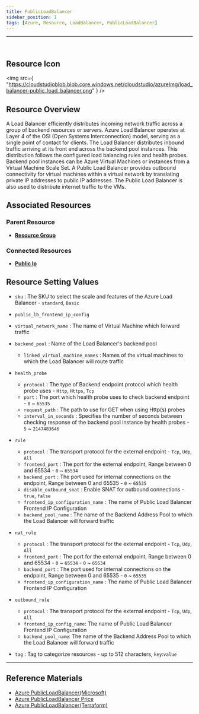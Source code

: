 ```yaml
---
title: PublicLoadBalancer
sidebar_position: 1
tags: [Azure, Resource, LoadBalancer, PublicLoadBalancer]
---
```


<hr />
<br />

## Resource Icon

<img
    src={
        "https://cloudstudioblob.blob.core.windows.net/cloudstudio/azureImg/load_balancer-public_load_balancer.png"
    }
/>

## Resource Overview

A Load Balancer efficiently distributes incoming network traffic across a group of backend resources or servers. 
Azure Load Balancer operates at Layer 4 of the OSI (Open Systems Interconnection) model, serving as a single point of contact for clients. 
The Load Balancer distributes inbound traffic arriving at its front end across the backend pool instances. 
This distribution follows the configured load balancing rules and health probes. 
Backend pool instances can be Azure Virtual Machines or instances from a Virtual Machine Scale Set. 
A Public Load Balancer provides outbound connectivity for virtual machines within a virtual network by translating private IP addresses to public IP addresses. 
The Public Load Balancer is also used to distribute internet traffic to the VMs.

## Associated Resources

### Parent Resource

-   [**Resource Group**](https://docs.cstudio.app/docs/resource/azure/Base/ResourceGroup)

### Connected Resources

-   [**Public Ip**](https://docs.cstudio.app/docs/resource/azure/Network/PublicIp)

## Resource Setting Values

-   `sku` : The SKU to select the scale and features of the Azure Load Balancer - `standard`, `Basic`

- `public_lb_frontend_ip_config`

-   `virtual_network_name` : The name of Virtual Machine which forward traffic

-   `backend_pool` : Name of the Load Balancer's backend pool

    -   `linked_virtual_machine_names` : Names of the virtual machines to which the Load Balancer will route traffic

-   `health_probe`

    -   `protocol` : The type of Backend endpoint protocol which health probe uses - `Http`, `Https`, `Tcp`
    -   `port` : The port which health probe uses to check backend endpoint - `0` ~ `65535`
    -   `request_path` : The path to use for GET when using Http(s) probes
    -   `interval_in_seconds` : Specifies the number of seconds between checking response of the backend pool instance by health probes - `5` ~ `2147483646`

-   `rule`

    -   `protocol` : The transport protocol for the external endpoint - `Tcp`, `Udp`, `All`
    -   `frontend_port` : The port for the external endpoint, Range between 0 and 65534 - `0` ~ `65534`
    -   `backend_port` : The port used for internal connections on the endpoint, Range between 0 and 65535 - `0` ~ `65535`
    -   `disable_outbound_snat` : Enable SNAT for outbound connections - `true`, `false`
    -   `frontend_ip_configuration_name` : The name of Public Load Balancer Frontend IP Configuration
    -   `backend_pool_name` : The name of the Backend Address Pool to which the Load Balancer will forward traffic

-   `nat_rule`

    -   `protocol` : The transport protocol for the external endpoint - `Tcp`, `Udp`, `All`
    -   `frontend_port` : The port for the external endpoint, Range between 0 and 65534 - `0` ~ `65534` - `0` ~ `65534`
    -   `backend_port` : The port used for internal connections on the endpoint, Range between 0 and 65535 - `0` ~ `65535`
    -   `frontend_ip_configuration_name` : The name of Public Load Balancer Frontend IP Configuration

- `outbound_rule`

    -   `protocol` : The transport protocol for the external endpoint - `Tcp`, `Udp`, `All`
    -   `frontend_ip_config_name`: The name of Public Load Balancer Frontend IP Configuration
    -    `backend_pool_name`: The name of the Backend Address Pool to which the Load Balancer will forward traffic
-   `tag` : Tag to categorize resources - up to 512 characters, `key`:`value`
---

## Reference Materials

-   [Azure PublicLoadBalancer(Microsoft)](https://learn.microsoft.com/ko-kr/azure/load-balancer/load-balancer-overview)
-   [Azure PublicLoadBalancer Price](https://azure.microsoft.com/en-us/pricing/details/load-balancer/)
-   [Azure PublicLoadBalancer(Terraform)](https://registry.terraform.io/providers/hashicorp/azurerm/latest/docs/resources/lb)
